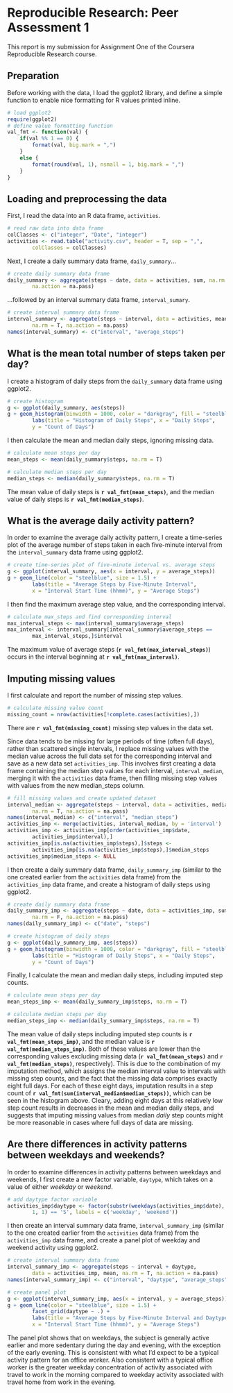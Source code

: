# Reproducible Research: Peer Assessment 1

This report is my submission for Assignment One of the Coursera Reproducible
Research course.

## Preparation
Before working with the data, I load the ggplot2 library, and define a
simple function to enable nice formatting for R values printed inline.

```r
# load ggplot2
require(ggplot2)
# define value formatting function
val_fmt <- function(val) {
    if(val %% 1 == 0) {
        format(val, big.mark = ",")
    }
    else {
        format(round(val, 1), nsmall = 1, big.mark = ",")
    }
}
```

## Loading and preprocessing the data

First, I read the data into an R data frame, ```activities```.

```r
# read raw data into data frame
colClasses <- c("integer", "Date", "integer")
activities <- read.table("activity.csv", header = T, sep = ",",
        colClasses = colClasses)
```

Next, I create a daily summary data frame, ```daily_summary```...

```r
# create daily summary data frame
daily_summary <- aggregate(steps ~ date, data = activities, sum, na.rm = F,
        na.action = na.pass)
```

...followed by an interval summary data frame, ```interval_sumary```.

```r
# create interval summary data frame
interval_summary <- aggregate(steps ~ interval, data = activities, mean,
        na.rm = T, na.action = na.pass)
names(interval_summary) <- c("interval", "average_steps")
```

## What is the mean total number of steps taken per day?

I create a histogram of daily steps from the ```daily_summary``` data frame
using ggplot2.

```r
# create histogram
g <- ggplot(daily_summary, aes(steps))
g + geom_histogram(binwidth = 1000, color = "darkgray", fill = "steelblue") +
        labs(title = "Histogram of Daily Steps", x = "Daily Steps",
        y = "Count of Days")
```

I then calculate the mean and median daily steps, ignoring missing data.

```r
# calculate mean steps per day
mean_steps <- mean(daily_summary$steps, na.rm = T)

# calculate median steps per day
median_steps <- median(daily_summary$steps, na.rm = T)
```

The mean value of daily steps is **`r val_fmt(mean_steps)`**, and the median
value of daily steps is **`r val_fmt(median_steps)`**.

## What is the average daily activity pattern?

In order to examine the average daily activity pattern, I create a time-series
plot of the average number of steps taken in each five-minute interval from the
```interval_summary``` data frame using ggplot2.

```r
# create time-series plot of five-minute interval vs. average steps
g <- ggplot(interval_summary, aes(x = interval, y = average_steps))
g + geom_line(color = "steelblue", size = 1.5) +
        labs(title = "Average Steps by Five-Minute Interval",
        x = "Interval Start Time (hhmm)", y = "Average Steps")
```

I then find the maximum average step value, and the corresponding interval.

```r
# calculate max_steps and find corresponding interval
max_interval_steps <- max(interval_summary$average_steps)
max_interval <- interval_summary[interval_summary$average_steps ==
        max_interval_steps,]$interval
```

The maximum value of average steps (**`r val_fmt(max_interval_steps)`**) occurs
in the  interval beginning at **`r val_fmt(max_interval)`**.

## Imputing missing values

I first calculate and report the number of missing step values.

```r
# calculate missing value count
missing_count = nrow(activities[!complete.cases(activities),])
```

There are **`r val_fmt(missing_count)`** missing step values in the data set.

Since data tends to be missing for large periods of time (often full days),
rather than scattered single intervals, I replace missing values with the
median value across the full data set for the corresponding interval and save
as a new data set ```activities_imp```. This involves first creating a data
frame containing the median step values for each interval,
```interval_median```, merging it with the ```activities``` data frame,
then filling missing step values with values from the new median_steps column.

```r
# fill missing values and create updated dataset
interval_median <- aggregate(steps ~ interval, data = activities, median,
        na.rm = T, na.action = na.pass)
names(interval_median) <- c("interval", "median_steps")
activities_imp <- merge(activities, interval_median, by = 'interval')
activities_imp <- activities_imp[order(activities_imp$date,
        activities_imp$interval),]
activities_imp[is.na(activities_imp$steps),]$steps <-
        activities_imp[is.na(activities_imp$steps),]$median_steps
activities_imp$median_steps <- NULL
```

I then create a daily summary data frame, ```daily_summary_imp``` (similar to
the one created earlier from the ```activities``` data frame) from the
```activities_imp``` data frame, and create a histogram of daily steps using
ggplot2.

```r
# create daily summary data frame
daily_summary_imp <- aggregate(steps ~ date, data = activities_imp, sum,
        na.rm = F, na.action = na.pass)
names(daily_summary_imp) <- c("date", "steps")

# create histogram of daily steps
g <- ggplot(daily_summary_imp, aes(steps))
g + geom_histogram(binwidth = 1000, color = "darkgray", fill = "steelblue") +
        labs(title = "Histogram of Daily Steps", x = "Daily Steps",
        y = "Count of Days")
```

Finally, I calculate the mean and median daily steps, including imputed step
counts.

```r
# calculate mean steps per day
mean_steps_imp <- mean(daily_summary_imp$steps, na.rm = T)

# calculate median steps per day
median_steps_imp <- median(daily_summary_imp$steps, na.rm = T)
```

The mean value of daily steps including imputed step counts is
**`r val_fmt(mean_steps_imp)`**, and the median value is
**`r val_fmt(median_steps_imp)`**. Both of these values are lower than the
corresponding values excluding missing data (**`r val_fmt(mean_steps)`** and
**`r val_fmt(median_steps)`**, respectively). This is due to the combination of
my imputation method, which assigns the median interval value to intervals with
missing step counts, and the fact that the missing data comprises exactly eight
full days. For each of these eight days, imputation results in a step count of
**`r val_fmt(sum(interval_median$median_steps))`**, which can be seen in the
histogram above. Cleary, adding eight days at this relatively low step count
results in decreases in the mean and median daily steps, and suggests that
imputing missing values from median *daily* step counts might be more reasonable
in cases where full days of data are missing.

## Are there differences in activity patterns between weekdays and weekends?

In order to examine differences in activity patterns between weekdays and
weekends, I first create a new factor variable, ```daytype```, which takes on
a value of either *weekday* or *weekend*.

```r
# add daytype factor variable
activities_imp$daytype <- factor(substr(weekdays(activities_imp$date),
        1, 1) == 'S', labels = c('weekday', 'weekend'))
```

I then create an interval summary data frame, ```interval_summary_imp```
(similar to the one created earlier from the ```activities``` data frame) from
the ```activities_imp``` data frame, and create a panel plot of weekday and
weekend activity using ggplot2.

```r
# create interval summary data frame
interval_summary_imp <- aggregate(steps ~ interval + daytype,
        data = activities_imp, mean, na.rm = T, na.action = na.pass)
names(interval_summary_imp) <- c("interval", "daytype", "average_steps")

# create panel plot
g <- ggplot(interval_summary_imp, aes(x = interval, y = average_steps))
g + geom_line(color = "steelblue", size = 1.5) +
        facet_grid(daytype ~ .) +
        labs(title = "Average Steps by Five-Minute Interval and Daytype",
        x = "Interval Start Time (hhmm)", y = "Average Steps")
```

The panel plot shows that on weekdays, the subject is generally
active earlier and more sedentary during the day and evening, with the
exception of the early evening. This is consistent with what I'd expect to be
a typical activity pattern for an office worker. Also consistent with a
typical office worker is the greater weekday concentration of activity
associated with travel to work in the morning compared to weekday activity
associated with travel home from work in the evening.
